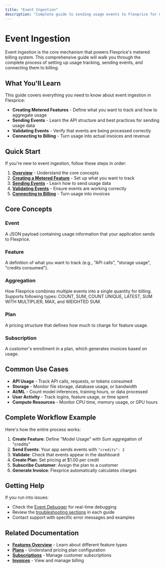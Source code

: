 ```yaml
---
title: "Event Ingestion"
description: "Complete guide to sending usage events to Flexprice for metered billing"
---
```


# Event Ingestion

Event ingestion is the core mechanism that powers Flexprice's metered billing system. This comprehensive guide will walk you through the complete process of setting up usage tracking, sending events, and connecting them to billing.

## What You'll Learn

This guide covers everything you need to know about event ingestion in Flexprice:

- **Creating Metered Features** - Define what you want to track and how to aggregate usage
- **Sending Events** - Learn the API structure and best practices for sending usage data
- **Validating Events** - Verify that events are being processed correctly
- **Connecting to Billing** - Turn usage into actual invoices and revenue

## Quick Start

If you're new to event ingestion, follow these steps in order:

1. **[Overview](Event%20Ingestion/Overview.md)** - Understand the core concepts
2. **[Creating a Metered Feature](Event%20Ingestion/Creating%20a%20metered%20feature.md)** - Set up what you want to track
3. **[Sending Events](Event%20Ingestion/Sending%20events.md)** - Learn how to send usage data
4. **[Validating Events](Event%20Ingestion/Validating%20events.md)** - Ensure events are working correctly
5. **[Connecting to Billing](Event%20Ingestion/Connecting%20to%20billing.md)** - Turn usage into invoices

## Core Concepts

### Event

A JSON payload containing usage information that your application sends to Flexprice.

### Feature

A definition of what you want to track (e.g., "API calls", "storage usage", "credits consumed").

### Aggregation

How Flexprice combines multiple events into a single quantity for billing. Supports following types: COUNT, SUM, COUNT UNIQUE, LATEST, SUM WITH MULTIPLIER, MAX, and WEIGHTED SUM.

### Plan

A pricing structure that defines how much to charge for feature usage.

### Subscription

A customer's enrollment in a plan, which generates invoices based on usage.

## Common Use Cases

- **API Usage** - Track API calls, requests, or tokens consumed
- **Storage** - Monitor file storage, database usage, or bandwidth
- **AI/ML** - Count model inferences, training hours, or data processed
- **User Activity** - Track logins, feature usage, or time spent
- **Compute Resources** - Monitor CPU time, memory usage, or GPU hours

## Complete Workflow Example

Here's how the entire process works:

1. **Create Feature**: Define "Model Usage" with Sum aggregation of "credits"
2. **Send Events**: Your app sends events with `"credits": 2`
3. **Validate**: Check that events appear in the dashboard
4. **Create Plan**: Set pricing at $1.00 per credit
5. **Subscribe Customer**: Assign the plan to a customer
6. **Generate Invoice**: Flexprice automatically calculates charges

## Getting Help

If you run into issues:

- Check the [Event Debugger](Event%20debugger.md) for real-time debugging
- Review the [troubleshooting sections](Event%20Ingestion/Validating%20events.md#troubleshooting) in each guide
- Contact support with specific error messages and examples

## Related Documentation

- **[Features Overview](Product%20catalogue/Features/Overview.md)** - Learn about different feature types
- **[Plans](Product%20catalogue/Plans/Overview.md)** - Understand pricing plan configuration
- **[Subscriptions](Subscriptions/Overview.md)** - Manage customer subscriptions
- **[Invoices](Invoices/Overview.md)** - View and manage billing
